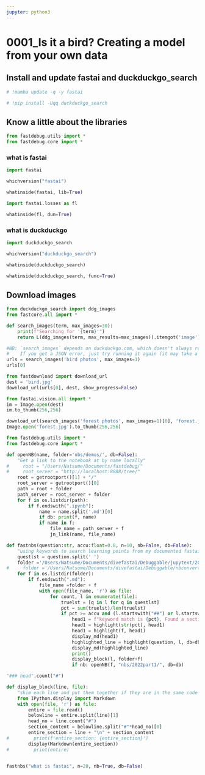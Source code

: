 ```yaml
---
jupyter: python3
---
```


# 0001_Is it a bird? Creating a model from your own data

## Install and update fastai and duckduckgo_search

```python
# !mamba update -q -y fastai
```

```python
# !pip install -Uqq duckduckgo_search
```

## Know a little about the libraries

```python
from fastdebug.utils import *
from fastdebug.core import *
```

### what is fastai

```python
import fastai
```

```python
whichversion("fastai")
```

```python
whatinside(fastai, lib=True)
```

```python
import fastai.losses as fl
```

```python
whatinside(fl, dun=True)
```

### what is duckduckgo

```python
import duckduckgo_search
```

```python
whichversion("duckduckgo_search")
```

```python
whatinside(duckduckgo_search)
```

```python
whatinside(duckduckgo_search, func=True)
```


## Download images

```python
from duckduckgo_search import ddg_images
from fastcore.all import *
```

```python
def search_images(term, max_images=30):
    print(f"Searching for '{term}'")
    return L(ddg_images(term, max_results=max_images)).itemgot('image')
```

```python
#NB: `search_images` depends on duckduckgo.com, which doesn't always return correct responses.
#    If you get a JSON error, just try running it again (it may take a couple of tries).
urls = search_images('bird photos', max_images=1)
urls[0]
```

```python
from fastdownload import download_url
dest = 'bird.jpg'
download_url(urls[0], dest, show_progress=False)

from fastai.vision.all import *
im = Image.open(dest)
im.to_thumb(256,256)
```

```python
download_url(search_images('forest photos', max_images=1)[0], 'forest.jpg', show_progress=False)
Image.open('forest.jpg').to_thumb(256,256)
```



```python
from fastdebug.utils import *
from fastdebug.core import *
```

```python

def openNB(name, folder='nbs/demos/', db=False):
    "Get a link to the notebook at by name locally"
#     root = "/Users/Natsume/Documents/fastdebug/"
#     root_server = "http://localhost:8888/tree/"
    root = getrootport()[1] + "/"
    root_server = getrootport()[0]
    path = root + folder
    path_server = root_server + folder
    for f in os.listdir(path):  
        if f.endswith(".ipynb"):
            name = name.split('.md')[0]
            if db: print(f, name)
            if name in f: 
                file_name = path_server + f
                jn_link(name, file_name)
```

```python
def fastnbs(question:str, accu:float=0.8, n=10, nb=False, db=False):
    "using keywords to search learning points from my documented fastai notebooks"
    questlst = question.split(' ')
    folder ='/Users/Natsume/Documents/divefastai/Debuggable/jupytext/2022part1/'
#     folder ='/Users/Natsume/Documents/divefastai/Debuggable/nbconvert/'    
    for f in os.listdir(folder):
        if f.endswith(".md"):
            file_name =folder + f
            with open(file_name, 'r') as file:
                for count, l in enumerate(file):
                    truelst = [q in l for q in questlst]
                    pct = sum(truelst)/len(truelst)
                    if pct >= accu and (l.startswith("##") or l.startswith("###") or l.startswith("####")):
                        head1 = f"keyword match is {pct}, Found a section: in {f}"
                        head1 = highlight(str(pct), head1)
                        head1 = highlight(f, head1)
                        display_md(head1)
                        highlighted_line = highlight(question, l, db=db)                        
                        display_md(highlighted_line)
                        print()
                        display_block(l, folder+f)
                        if nb: openNB(f, "nbs/2022part1/", db=db)
```

```python
"### head".count("#")
```

```python
def display_block(line, file):
    "skim each line and put them together if they are in the same code block and display them together"
    from IPython.display import Markdown
    with open(file, 'r') as file:
        entire = file.read()
        belowline = entire.split(line)[1]
        head_no = line.count("#")
        section_content = belowline.split("#"*head_no)[0]
        entire_section = line + "\n" + section_content
#         print(f'entire_section: {entire_section}')
        display(Markdown(entire_section))
#         print(entire)
    
```

```python
fastnbs("what is fastai", n=20, nb=True, db=False)
```




